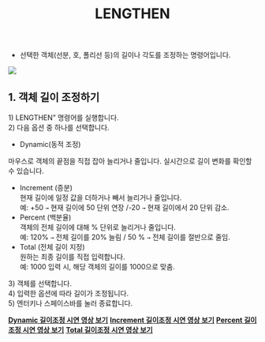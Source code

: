 ﻿---
title: LENGTHEN
---


[image1]: ../../../../../assets/images/commands/lengthen/image1.png


* 선택한 객체(선분, 호, 폴리선 등)의 길이나 각도를 조정하는 명령어입니다.

![][image1]

## **1\. 객체 길이 조정하기**

1\) LENGTHEN” 명령어를 실행합니다.  
2\) 다음 옵션 중 하나를 선택합니다.

- Dynamic(동적 조정)

마우스로 객체의 끝점을 직접 잡아 늘리거나 줄입니다. 실시간으로 길이 변화를 확인할 수 있습니다.

- Increment (증분)  
  현재 길이에 일정 값을 더하거나 빼서 늘리거나 줄입니다.  
  예: \+50 `→` 현재 길이에 50 단위 연장 /-20 `→` 현재 길이에서 20 단위 감소.   
- Percent (백분율)  
  객체의 전체 길이에 대해 % 단위로 늘리거나 줄입니다.  
  예: 120% `→` 전체 길이를 20% 늘림 / 50 % `→` 전체 길이를 절반으로 줄임.  
- Total (전체 길이 지정)  
  원하는 최종 길이를 직접 입력합니다.  
  예: 1000 입력 시, 해당 객체의 길이를 1000으로 맞춤.

3\) 객체를 선택합니다.  
4\) 입력한 옵션에 따라 길이가 조정됩니다.  
5\) 엔터키나 스페이스바를 눌러 종료합니다.

[**<Icon name="youtube" class="emoji"/> Dynamic 길이조정 시연 영상 보기**](https://youtu.be/9opeeW_JLE8) 
[**<Icon name="youtube" class="emoji"/> Increment 길이조정 시연 영상 보기**](https://youtu.be/MzdU_kb3G1w) 
[**<Icon name="youtube" class="emoji"/> Percent 길이조정 시연 영상 보기**](https://youtu.be/8R4ETkkrTB0) 
[**<Icon name="youtube" class="emoji"/> Total 길이조정 시연 영상 보기**](https://youtu.be/LdbChAlEW68) 

